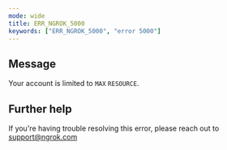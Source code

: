 ```yaml
---
mode: wide
title: ERR_NGROK_5000
keywords: ["ERR_NGROK_5000", "error 5000"]
---
```


## Message

Your account is limited to `MAX` `RESOURCE`.

## Further help

If you're having trouble resolving this error, please reach out to [support@ngrok.com](mailto:support@ngrok.com?subject=Help%20with%20ERR_NGROK_5000)
